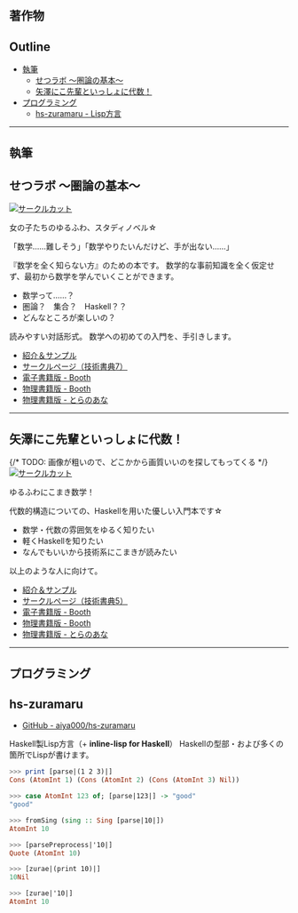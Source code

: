 



<Layout>
<article>

# 著作物
## Outline

- [執筆](#texts)
    - [せつラボ 〜圏論の基本〜](#setulab1)
    - [矢澤にこ先輩といっしょに代数！](#algebra-with-nico)
- [プログラミング](#programming)
    - [hs-zuramaru - Lisp方言](#hs-zuramaru)

- - -

# 執筆 <a name="texts"></a>

## せつラボ 〜圏論の基本〜 <a name="setulab1"></a>

[<img alt="サークルカット" src={circleCutTechbookfest6Image} className={style.circleCut} />](/posts/2019-03-16-techbookfest6.html)

女の子たちのゆるふわ、スタディノベル☆

「数学……難しそう」「数学やりたいんだけど、手が出ない……」

『数学を全く知らない方』のための本です。
数学的な事前知識を全く仮定せず、最初から数学を学んでいくことができます。

- 数学って……？
- 圏論？　集合？　Haskell？？
- どんなところが楽しいの？

読みやすい対話形式。
数学への初めての入門を、手引きします。

- [紹介＆サンプル](/posts/2019-03-16-techbookfest6.html)
- [サークルページ（技術書典7）](https://techbookfest.org/event/tbf07/circle/5762742296248320)
- [電子書籍版 - Booth](https://aiya000.booth.pm/items/1298622)
- [物理書籍版 - Booth](https://aiya000.booth.pm/items/1316747)
- [物理書籍版 - とらのあな](https://ec.toranoana.shop/tora/ec/item/040030721516)

- - - - -

## 矢澤にこ先輩といっしょに代数！ <a name="algebra-with-nico"></a>

{/* TODO: 画像が粗いので、どこかから画質いいのを探してもってくる */}
[<img alt="サークルカット" src={circleCutTechbookfest5Image} className={style.circleCut} />](/posts/2018-09-12-techbookfest5.html)

ゆるふわにこまき数学！

代数的構造についての、Haskellを用いた優しい入門本です☆

- 数学・代数の雰囲気をゆるく知りたい
- 軽くHaskellを知りたい
- なんでもいいから技術系にこまきが読みたい

以上のような人に向けて。

- [紹介＆サンプル](/posts/2018-09-12-techbookfest5.html)
- [サークルページ（技術書典5）](https://techbookfest.org/event/tbf05/circle/43260001)
- [電子書籍版 - Booth](https://aiya000.booth.pm/items/1040121)
- [物理書籍版 - Booth](https://aiya000.booth.pm/items/1575006)
- [物理書籍版 - とらのあな](https://ec.toranoana.shop/tora/ec/item/040030721516)

- - -

# プログラミング <a name="programming"></a>
## hs-zuramaru <a name="hs-zuramaru"></a>

- [GitHub - aiya000/hs-zuramaru](https://github.com/aiya000/hs-zuramaru)

Haskell製Lisp方言（+ **inline-lisp for Haskell**）
Haskellの型部・および多くの箇所でLispが書けます。

```haskell
>>> print [parse|(1 2 3)|]
Cons (AtomInt 1) (Cons (AtomInt 2) (Cons (AtomInt 3) Nil))

>>> case AtomInt 123 of; [parse|123|] -> "good"
"good"

>>> fromSing (sing :: Sing [parse|10|])
AtomInt 10

>>> [parsePreprocess|'10|]
Quote (AtomInt 10)

>>> [zurae|(print 10)|]
10Nil

>>> [zurae|'10|]
AtomInt 10
```

</article>
</Layout>
